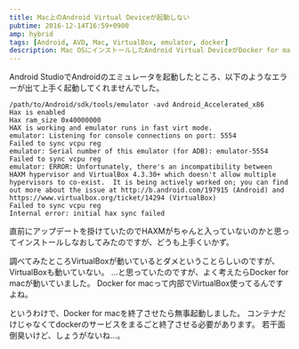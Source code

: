 ```yaml
---
title: Mac上のAndroid Virtual Deviceが起動しない
pubtime: 2016-12-14T16:59+0900
amp: hybrid
tags: [Android, AVD, Mac, VirtualBox, emulator, docker]
description: Mac OSにインストールしたAndroid Virtual DeviceがDocker for macと競合してしまい起動しなくなってしまいました。
---
```


Android StudioでAndroidのエミュレータを起動したところ、以下のようなエラーが出て上手く起動してくれませんでした。
```
/path/to/Android/sdk/tools/emulator -avd Android_Accelerated_x86
Hax is enabled
Hax ram_size 0x40000000
HAX is working and emulator runs in fast virt mode.
emulator: Listening for console connections on port: 5554
Failed to sync vcpu reg
emulator: Serial number of this emulator (for ADB): emulator-5554
Failed to sync vcpu reg
emulator: ERROR: Unfortunately, there's an incompatibility between HAXM hypervisor and VirtualBox 4.3.30+ which doesn't allow multiple hypervisors to co-exist.  It is being actively worked on; you can find out more about the issue at http://b.android.com/197915 (Android) and https://www.virtualbox.org/ticket/14294 (VirtualBox)
Failed to sync vcpu reg
Internal error: initial hax sync failed
```

直前にアップデートを掛けていたのでHAXMがちゃんと入っていないのかと思ってインストールしなおしてみたのですが、どうも上手くいかず。

調べてみたところVirtualBoxが動いているとダメということらしいのですが、VirtualBoxも動いていない。
…と思っていたのですが、よく考えたらDocker for macが動いていました。
Docker for macって内部でVirtualBox使ってるんですよね。

というわけで、Docker for macを終了させたら無事起動しました。
コンテナだけじゃなくてdockerのサービスをまるごと終了させる必要があります。
若干面倒臭いけど、しょうがないね…。

